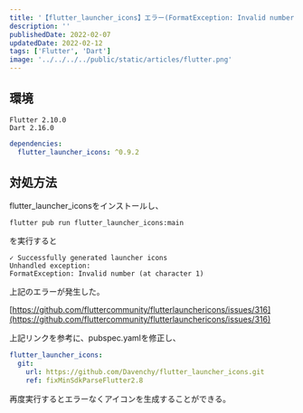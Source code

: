 ```yaml
---
title: '【flutter_launcher_icons】エラー(FormatException: Invalid number (at character 1))の対処方法'
description: ''
publishedDate: 2022-02-07
updatedDate: 2022-02-12
tags: ['Flutter', 'Dart']
image: '../../../../public/static/articles/flutter.png'
---
```


## 環境

```
Flutter 2.10.0
Dart 2.16.0
```

```yaml title="pubspec.yaml"
dependencies:
  flutter_launcher_icons: ^0.9.2
```

## 対処方法

flutter_launcher_iconsをインストールし、

```shell
flutter pub run flutter_launcher_icons:main
```

を実行すると

```
✓ Successfully generated launcher icons
Unhandled exception:
FormatException: Invalid number (at character 1)
```
上記のエラーが発生した。

[https://github.com/fluttercommunity/flutterlaunchericons/issues/316](https://github.com/fluttercommunity/flutterlaunchericons/issues/316)

上記リンクを参考に、pubspec.yamlを修正し、

```yaml title="pubspec.yaml"
flutter_launcher_icons:
  git:
    url: https://github.com/Davenchy/flutter_launcher_icons.git
    ref: fixMinSdkParseFlutter2.8
```

再度実行するとエラーなくアイコンを生成することができる。
